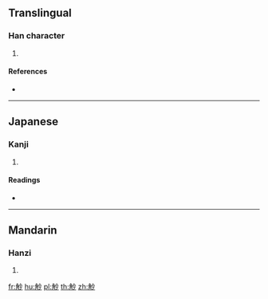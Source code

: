 {{character info/new}}
==Translingual==

===Han character===
{{Han char|rn=148|rad=角|as=04|sn=11|four=|canj=NBFH}}

# {{defn|Han|sort=角04}}

====References====
* {{Han ref|kx=1140.220|dkj=35029|dj=1607.200|hdz=63921.150|uh=89D8|ud=35288}}

----

==Japanese==

===Kanji===
{{ja-kanji|grade=|rs=角04}}

# {{defn|lang=ja|sort=角04}}

====Readings====
* {{ja-readings|on=[[そう]] (sō), [[しょう]] (shō)|kun=[[つのさじ]] (tsunosaji)}}

----

==Mandarin==

===Hanzi===
{{cmn-hanzi|pin=[[chào]] ([[chao4]])|wg=ch'ao<sup>4</sup>}}

# {{defn|lang=cmn|sort=角04}}

[[fr:觘]]
[[hu:觘]]
[[pl:觘]]
[[th:觘]]
[[zh:觘]]